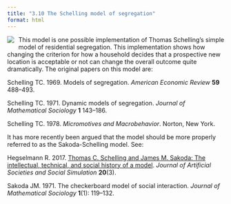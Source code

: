 ```yaml
---
title: "3.10 The Schelling model of segregation"
format: html
---
```


[![](3.10-schelling.png)](3.10-schelling.png){style="float:left; margin-right:10px; margin-bottom:5px;"} This model is one possible implementation of Thomas Schelling’s simple model of residential segregation. This implementation shows how changing the criterion for how a household decides that a prospective new location is acceptable or not can change the overall outcome quite dramatically.  The original papers on this model are:

Schelling TC. 1969. Models of segregation. _American Economic Review_ **59** 488–493.

Schelling TC. 1971. Dynamic models of segregation. _Journal of Mathematical Sociology_ **1** 143–186.

Schelling TC. 1978. _Micromotives and Macrobehavior_. Norton, New York.

It has more recently been argued that the model should be more properly referred to as the Sakoda-Schelling model. See:

Hegselmann R. 2017. [Thomas C. Schelling and James M. Sakoda: The intellectual, technical, and social history of a model](https://dx.doi.org/10.18564/jasss.3511). _Journal of Artificial Societies and Social Simulation_ **20**(3).

Sakoda JM. 1971. The checkerboard model of social interaction. *Journal of Mathematical Sociology* **1**(1): 119–132.
